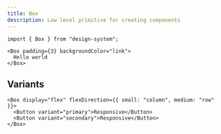 ```yaml
---
title: Box
description: Low level primitive for creating components
---
```


```tsx
import { Box } from "design-system";
```

```tsx expand=true live=true
<Box padding={3} backgroundColor="link">
  Hello world
</Box>
```

## Variants

```tsx live=true
<Box display="flex" flexDirection={{ small: "column", medium: "row" }}>
  <Button variant="primary">Responsive</Button>
  <Button variant="secondary">Responsive</Button>
</Box>
```
